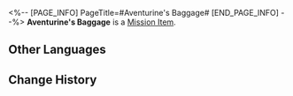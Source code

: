 <%-- [PAGE_INFO]
PageTitle=#Aventurine's Baggage#
[END_PAGE_INFO] --%>
{{Item Infobox
|id          = 140447
|image       = Item Aventurine's Baggage.png{{subst:void|<!--$UPLOAD:<<SpriteOutput/ItemFigures/140447.png>-<Item Aventurine's Baggage.png>-<Item Icons>>-->}}
|type        = Mission Item
|invCategory = Missions
|rarity      = 3
|effect      = 
|description = A baggage that only belongs to you.<br />Filled with precious gems, it also serves as a tool for your tricky and elaborate magic trick.
}}
{{Description|''"Believing that you can trade these base and tacky jewels for everything &mdash; That's what gamblers excel at, isn't it?"''}}
'''Aventurine's Baggage''' is a [[Mission Item]].

==Other Languages==
{{Other Languages
|en   = Aventurine's Baggage
|zhs  = 砂金的行李袋
|zht  = 砂金的行李袋
|ja   = アベンチュリンのバッグ
|ko   = 어벤츄린의 짐가방
|es   = Equipaje de Aventurino
|fr   = Sac de voyage d'Aventurine
|ru   = Саквояж Авантюрина
|th   = กระเป๋าเดินทางของ Aventurine
|vi   = Túi Hành Lý Của Aventurine
|de   = Aventurins Gepäck
|id   = Tas Aventurine
|pt   = Bagagem de Aventurine
}}

==Change History==
{{Change History|2.1}}